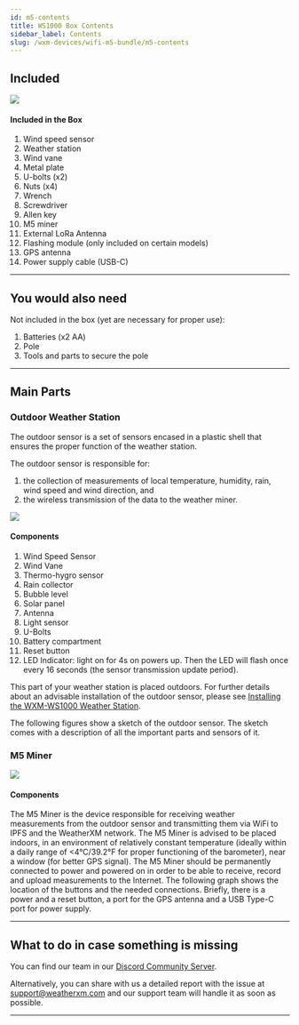 ```yaml
---
id: m5-contents
title: WS1000 Box Contents
sidebar_label: Contents
slug: /wxm-devices/wifi-m5-bundle/m5-contents
---
```



## Included

<section class="explanation">
  <img src={useBaseUrl("img/wxm-devices/wifi-m5-bundle/contents-included.svg")} />
  <div>
    <h4>Included in the Box</h4>
    <ol>
      <li>Wind speed sensor</li>
      <li>Weather station</li>
      <li>Wind vane</li>
      <li>Metal plate</li>
      <li>U-bolts (x2)</li>
      <li>Nuts (x4)</li>
      <li>Wrench</li>
      <li>Screwdriver</li>
      <li>Allen key</li>
      <li>M5 miner</li>
      <li>External LoRa Antenna</li>
      <li>Flashing module (only included on certain models)</li>
      <li>GPS antenna</li>
      <li>Power supply cable (USB-C)</li>
    </ol>
  </div>
</section>

<hr/>

## You would also need

Not included in the box (yet are necessary for proper use):
1. Batteries (x2 AA)
1. Pole
1. Tools and parts to secure the pole

<hr/>

## Main Parts

### Outdoor Weather Station

The outdoor sensor is a set of sensors encased in a plastic shell that ensures the proper function of the weather station.

The outdoor sensor is responsible for:

1. the collection of measurements of local temperature, humidity, rain, wind speed and wind direction, and
1. the wireless transmission of the data to the weather miner.

<section class="explanation two-columns">
  <img src={useBaseUrl("img/wxm-devices/wifi-m5-bundle/ws1000a_b-parts.svg")} />
  <div>
    <h4>Components</h4>
    <ol>
      <li>Wind Speed Sensor</li>
      <li>Wind Vane</li>
      <li>Thermo-hygro sensor</li>
      <li>Rain collector</li>
      <li>Bubble level</li>
      <li>Solar panel</li>
      <li>Antenna</li>
      <li>Light sensor</li>
      <li>U-Bolts</li>
      <li>Battery compartment</li>
      <li>Reset button</li>
      <li>LED Indicator: light on for 4s on powers up. Then the LED will flash once every 16 seconds (the sensor transmission update period).</li>
    </ol>
  </div>
</section>

This part of your weather station is placed outdoors.
For further details about an advisable installation of the outdoor sensor, please see [Installing the WXM-WS1000 Weather Station](/wxm-devices/wifi-m5-bundle/install-weather-station).

The following figures show a sketch of the outdoor sensor. The sketch comes with a description of all the important parts and sensors of it.


### M5 Miner

<section class="explanation">
  <img src={useBaseUrl("img/wxm-devices/wifi-m5-bundle/m5-contents.svg")} />
  <div>
    <h4>Components</h4>
    <p>
      The M5 Miner is the device responsible for receiving weather measurements from the outdoor sensor and transmitting them via WiFi to IPFS and the WeatherXM network.
      The M5 Miner is advised to be placed indoors, in an environment of relatively constant temperature (ideally within a daily range of &#60;4°C/39.2°F for proper functioning of the barometer),
      near a window (for better GPS signal). The M5 Miner should be permanently connected to power and powered on in order to be able to receive, record and upload measurements to the Internet.
      The following graph shows the location of the buttons and the needed connections. Briefly, there is a power and a reset button, a  port for the GPS antenna and a USB Type-C port for power supply.
    </p>
  </div>
</section>

<hr/>

## What to do in case something is missing

<p>You can find our team in our <a href="https://weatherxm.com/discord" target="_blank" rel="noopener noreferrer">Discord Community Server</a>.</p>

Alternatively, you can share with us a detailed report with the issue at support@weatherxm.com and our support team will handle it as soon as possible.

<hr/>
